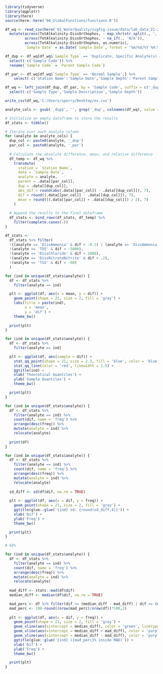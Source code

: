 ```r
library(tidyverse)
library(qqplotr)
library(here)
source(here::here('00_GlobalFunctions/functions.R'))
```

```r
df_wq <- read_csv(here('01_WaterQuality/sigfig-issue/data/lab_data_21-23.csv')) %>%
  mutate(across(TotAlkalinity:DissOrthophos, ~ map_chr(str_split(., ','), 1)),
         across(TotAlkalinity:DissOrthophos, ~ na_if(., 'N/A')),
         across(TotAlkalinity:DissOrthophos, as.numeric),
         `Sample Date` = as.Date(`Sample Date`, format = '%m/%d/%Y %H:%M'))

df_dup <- df_wq[df_wq$`Sample Type` == 'Duplicate, Specific Analyte(s)',] %>%
  select(-c('Sample Code')) %>%
  rename(`Sample Code` = `Parent Sample Code`)

df_par <- df_wq[df_wq$`Sample Type` == 'Normal Sample',] %>%
    select(-c('Station Name':'Sample Date','Sample Depth':'Parent Sample Code'))

df_wq <- left_join(df_dup, df_par, by = 'Sample Code', suffix = c('_dup','_par')) %>%
  select(-c('Sample Type','Sample Description','Sample Depth'))

write_csv(df_wq,'C:/Users/sperry/Desktop/ex.csv')
```

```r
analyte_cols <- gsub('_dup$', '', grep('_dup', colnames(df_wq), value = TRUE))

# Initialize an empty dataframe to store the results
df_stats <- tibble()

# Iterate over each analyte column
for (analyte in analyte_cols) {
  dup_col <- paste0(analyte, '_dup')
  par_col <- paste0(analyte, '_par')
  
  # Calculate the absolute difference, mean, and relative difference
  df_temp <- df_wq %>%
    transmute(
      station = `Station Name`,
      date = `Sample Date`,
      analyte = analyte,
      parent = .data[[par_col]],
      dup = .data[[dup_col]],
      abs_dif = round(abs(.data[[par_col]] - .data[[dup_col]]), 7),
      dif = round((.data[[par_col]] - .data[[dup_col]]), 7),
      mean = round(((.data[[par_col]] + .data[[dup_col]]) / 2), 7)
    )
  
  # Append the results to the final dataframe
  df_stats <- bind_rows(df_stats, df_temp) %>%
    filter(complete.cases(.))
}

df_stats <- 
  df_stats %>% filter(
  !((analyte == 'DissAmmonia' & dif < -0.1) | (analyte == 'DissAmmonia' & dif > 0.02)),
  !(analyte == 'TDS' & dif < -5000),
  !(analyte == 'DissChloride' & dif > 1000),
  !(analyte == 'DissNitrateNitrite' & dif > .2),
  !(analyte == 'TSS' & dif < -60)
  )
```

```r
for (ind in unique(df_stats$analyte)) {
  df <- df_stats %>%
    filter(analyte == ind)

  plt <- ggplot(df, aes(x = mean, y = dif)) +
    geom_point(shape = 21, size = 2, fill = 'gray') +
    labs(title = paste(ind),
         x = 'mean',
         y = 'dif') +
    theme_bw()
  
  print(plt)
}
```

```r
for (ind in unique(df_stats$analyte)) {
  df <- df_stats %>%
    filter(analyte == ind)

  plt <- ggplot(df, aes(sample = dif)) +
    stat_qq_point(shape = 21, size = 2.3, fill = 'blue', color = 'blue') +
    stat_qq_line(color = 'red', linewidth = 1.5) +
    ggtitle(ind) +
    xlab('Theoretical Quantiles') +
    ylab('Sample Quantiles') +
    theme_bw()

  print(plt)
}
```

```r
for (ind in unique(df_stats$analyte)) {
  df <- df_stats %>%
    filter(analyte == ind) %>%
    count(dif, name = 'freq') %>%
    arrange(desc(freq)) %>%
    mutate(analyte = ind) %>%
    relocate(analyte)
  
  print(df)
}
```

```r
for (ind in unique(df_stats$analyte)) {
  df <- df_stats %>%
    filter(analyte == ind) %>%
    count(dif, name = 'freq') %>%
    arrange(desc(freq)) %>%
    mutate(analyte = ind) %>%
    relocate(analyte)
  
  sd_diff <- sd(df$dif, na.rm = TRUE)
  
  plt <- ggplot(df, aes(x = dif, y = freq)) +
    geom_point(shape = 21, size = 2, fill = 'gray') +
    ggtitle(glue::glue('{ind} sd: {round(sd_diff,4)}')) +
    xlab('Dif') +
    ylab('Freq') +
    theme_bw()

  print(plt)
}
```

```r
# 68% 

for (ind in unique(df_stats$analyte)) {
  df <- df_stats %>%
    filter(analyte == ind) %>%
    count(dif, name = 'freq') %>%
    arrange(desc(freq)) %>%
    mutate(analyte = ind) %>%
    relocate(analyte)
  
  mad_diff <- stats::mad(df$dif)
  median_diff <- median(df$dif, na.rm = TRUE)

  mad_perc <- df %>% filter(dif <= (median_diff - mad_diff) | dif >= (median_diff + mad_diff))
  mad_perc <- 100-round((nrow(mad_perc)/nrow(df))*100,2)
  
  plt <- ggplot(df, aes(x = dif, y = freq)) +
    geom_point(shape = 21, size = 2, fill = 'gray') +
    geom_vline(aes(xintercept = median_diff), color = 'green', linetype = "dashed", size = 1) +
    geom_vline(aes(xintercept = median_diff + mad_diff), color = 'purple', linetype = "dotted", size = 1) +
    geom_vline(aes(xintercept = median_diff - mad_diff), color = 'purple', linetype = "dotted", size = 1) +
    ggtitle(glue::glue('{ind} ({mad_perc}% inside MAD)')) +
    xlab('Dif') +
    ylab('Freq') +
    theme_bw()

  print(plt)
}
```
